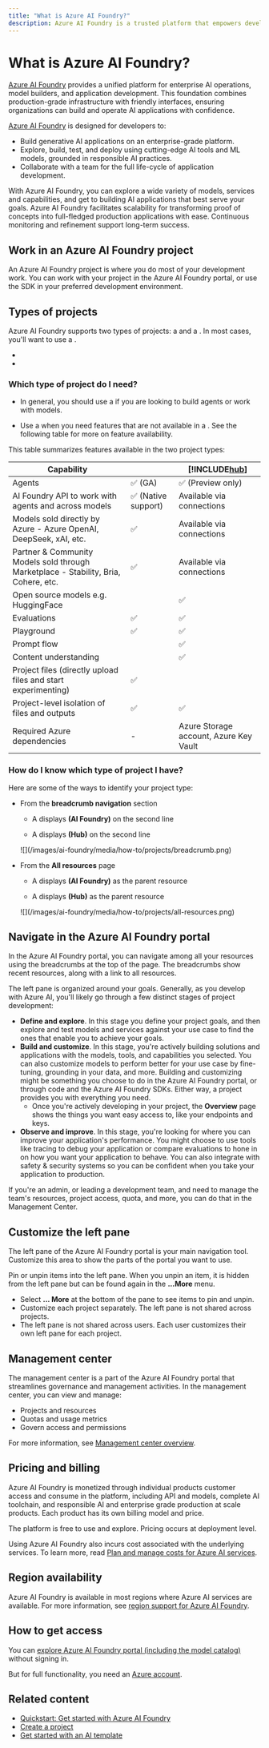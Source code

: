 ```yaml
---
title: "What is Azure AI Foundry?"
description: Azure AI Foundry is a trusted platform that empowers developers to drive innovation and shape the future with AI in a safe, secure, and responsible way.
---
```


# What is Azure AI Foundry?

[Azure AI Foundry](https://ai.azure.com/?cid=learnDocs) provides a unified platform for enterprise AI operations, model builders, and application development. This foundation combines production-grade infrastructure with friendly interfaces, ensuring organizations can build and operate AI applications with confidence. 

[Azure AI Foundry](https://ai.azure.com/?cid=learnDocs) is designed for developers to:

- Build generative AI applications on an enterprise-grade platform.
- Explore, build, test, and deploy using cutting-edge AI tools and ML models, grounded in responsible AI practices.
- Collaborate with a team for the full life-cycle of application development.

With Azure AI Foundry, you can explore a wide variety of models, services and capabilities, and get to building AI applications that best serve your goals. Azure AI Foundry facilitates scalability for transforming proof of concepts into full-fledged production applications with ease. Continuous monitoring and refinement support long-term success.  

## Work in an Azure AI Foundry project

An Azure AI Foundry project is where you do most of your development work. You can work with your project in the Azure AI Foundry portal, or use the SDK in your preferred development environment.

## Types of projects


Azure AI Foundry supports two types of projects: a **<Hub />** and a **<Fdp />**. In most cases, you'll want to use a <FdpProjectName />.


* <FdpDescription />


* <HubDescription />


### Which type of project do I need?

* In general, you should use a <FdpProjectName /> if you are looking to build agents or work with models. 

* Use a <HubProjectName /> when you need features that are not available in a <FdpProjectName />. See the following table for more on feature availability.


This table summarizes features available in the two project types:  


| Capability | <Fdp /> | [!INCLUDE[hub](includes/hub-project-name)] |
| --- | --- | --- |
| Agents | ✅ (GA) | ✅ (Preview only) |
| AI Foundry API to work with agents and across models| ✅ (Native support) | Available via connections |
| Models sold directly by Azure - Azure OpenAI, DeepSeek, xAI, etc. | ✅ | Available via connections |
| Partner & Community Models sold through Marketplace - Stability, Bria, Cohere, etc. | ✅ | Available via connections |
| Open source models e.g. HuggingFace  |  | ✅ |
| Evaluations | ✅ | ✅ |
| Playground | ✅ | ✅ |
| Prompt flow |  | ✅ |
| Content understanding  |  | ✅ |
| Project files (directly upload files and start experimenting) | ✅ | |
| Project-level isolation of files and outputs | ✅ | ✅|
| Required Azure dependencies | - | Azure Storage account, Azure Key Vault |

### <a name="how-do-i-know"></a> How do I know which type of project I have?

Here are some of the ways to identify your project type:

* From the **breadcrumb navigation** section


    * A <FdpProjectName /> displays **(AI Foundry)** on the second line

    * A <HubProjectName /> displays **(Hub)** on the second line

    <Frame>
      ![](/images/ai-foundry/media/how-to/projects/breadcrumb.png)
    </Frame>

* From the **All resources** page

    * A <FdpProjectName /> displays **(AI Foundry)** as the parent resource

    * A <HubProjectName /> displays **(Hub)** as the parent resource

    <Frame>
      ![](/images/ai-foundry/media/how-to/projects/all-resources.png)
    </Frame>
## Navigate in the Azure AI Foundry portal

In the Azure AI Foundry portal, you can navigate among all your resources using the breadcrumbs at the top of the page. The breadcrumbs show recent resources, along with a link to all resources. 

The left pane is organized around your goals. Generally, as you develop with Azure AI, you'll likely go through a few distinct stages of project development:

* **Define and explore**. In this stage you define your project goals, and then explore and test models and services against your use case to find the ones that enable you to achieve your goals.
* **Build and customize**. In this stage, you're actively building solutions and applications with the models, tools, and capabilities you selected. You can also customize models to perform better for your use case by fine-tuning, grounding in your data, and more. Building and customizing might be something you choose to do in the Azure AI Foundry portal, or through code and the Azure AI Foundry SDKs. Either way, a project provides you with everything you need.
  * Once you're actively developing in your project, the **Overview** page shows the things you want easy access to, like your endpoints and keys.
* **Observe and improve**. In this stage, you're looking for where you can improve your application's performance. You might choose to use tools like tracing to debug your application or compare evaluations to hone in on how you want your application to behave. You can also integrate with safety & security systems so you can be confident when you take your application to production.

If you're an admin, or leading a development team, and need to manage the team's resources, project access, quota, and more, you can do that in the Management Center.
 
## Customize the left pane

The left pane of the Azure AI Foundry portal is your main navigation tool. Customize this area to show the parts of the portal you want to use.

Pin or unpin items into the left pane. When you unpin an item, it is hidden from the left pane but can be found again in the **...More** menu.

* Select **... More** at the bottom of the pane to see items to pin and unpin.
* Customize each project separately. The left pane is not shared across projects.
* The left pane is not shared across users. Each user customizes their own left pane for each project. 

## Management center

The management center is a part of the Azure AI Foundry portal that streamlines governance and management activities. In the management center, you can view and manage:

- Projects and resources
- Quotas and usage metrics
- Govern access and permissions

For more information, see [Management center overview](./concepts/management-center).

## Pricing and billing

Azure AI Foundry is monetized through individual products customer access and consume in the platform, including API and models, complete AI toolchain, and responsible AI and enterprise grade production at scale products. Each product has its own billing model and price. 

The platform is free to use and explore. Pricing occurs at deployment level. 

Using Azure AI Foundry also incurs cost associated with the underlying services. To learn more, read [Plan and manage costs for Azure AI services](./how-to/costs-plan-manage).

## Region availability

Azure AI Foundry is available in most regions where Azure AI services are available. For more information, see [region support for Azure AI Foundry](reference/region-support).

## How to get access

You can [explore Azure AI Foundry portal (including the model catalog)](./how-to/model-catalog-overview) without signing in. 

But for full functionality, you need an [Azure account](https://azure.microsoft.com/pricing/purchase-options/azure-account). 

## Related content

- [Quickstart: Get started with Azure AI Foundry](quickstarts/get-started-code)
- [Create a project](./how-to/create-projects)
- [Get started with an AI template](how-to/develop/ai-template-get-started)
